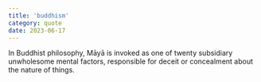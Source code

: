 ```yaml
---
title: 'buddhism'
category: quote
date: 2023-06-17
---
```


In Buddhist philosophy, Māyā is invoked as one of twenty subsidiary unwholesome mental factors, responsible for deceit or concealment about the nature of things.
